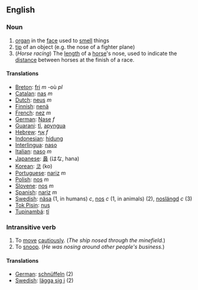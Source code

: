 ==English==

===Noun===

# [[organ]] in the [[face]] used to [[smell]] things
# [[tip]] of an object (e.g. the nose of a fighter plane)
# (''Horse racing'') The [[length]] of a [[horse]]'s nose, used to indicate the [[distance]] between horses at the finish of a race.

====Translations====

*[[Breton]]: [[fri]] ''m'' -où ''pl''
*[[Catalan]]: [[nas]] ''m''
*[[Dutch]]: [[neus]] ''m''
*[[Finnish]]: [[nenä]]
*[[French]]: [[nez]] ''m''
*[[German]]: [[Nase]] ''f''
*[[Guarani]]: [[tĩ]], [[apyngua]]
*[[Hebrew]]: [[אף]] ''f''
*[[Indonesian]]: [[hidung]]
*[[Interlingua]]: [[naso]]
*[[Italian]]: [[naso]] ''m''
*[[Japanese]]: [[鼻]] (はな, hana)
*[[Korean]]: [[코]] (ko)
*[[Portuguese]]: [[nariz]] ''m''
*[[Polish]]: [[nos]] ''m''
*[[Slovene]]: [[nos]] ''m''
*[[Spanish]]: [[nariz]] ''m''
*[[Swedish]]: [[näsa]] (1, in humans) ''c'', [[nos]] ''c'' (1, in animals) (2), [[noslängd]] ''c'' (3)
*[[Tok Pisin]]: [[nus]]
*[[Tupinambá]]: [[tĩ]]

===Intransitive verb===

#To [[move]] [[cautiously]].  (''The ship nosed through the minefield.'')
#To [[snoop]].  (''He was nosing around other people's business.'')

====Translations====

*[[German]]: [[schnüffeln]] (2)
*[[Swedish]]: [[lägga sig i]] (2)
